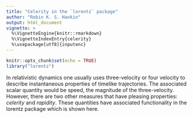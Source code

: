 ```yaml
---
title: "Celerity in the `lorentz` package"
author: "Robin K. S. Hankin"
output: html_document
vignette: >
  %\VignetteEngine{knitr::rmarkdown}
  %\VignetteIndexEntry{celerity}
  %\usepackage[utf8]{inputenc}
---
```


```r
knitr::opts_chunk$set(echo = TRUE)
library("lorentz")
```

In relativistic dynamics one usually uses three-velocity or four
velocity to describe instantaneous properties of timelike
trajectories.  The associated scalar quantity would be speed, the
magnitude of the three-velocity.  However, there are two other
measures that have pleasing properties: _celerity_ and _rapidity_.
These quantities have associated functionality in the lorentz package
which is shown here.


